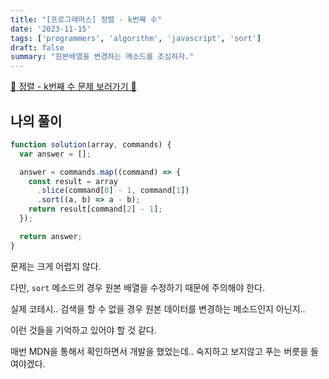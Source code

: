 ```yaml
---
title: "[프로그래머스] 정렬 - k번째 수"
date: '2023-11-15'
tags: ['programmers', 'algorithm', 'javascript', 'sort']
draft: false
summary: "원본배열을 변경하는 메소드를 조심하자."
---
```


[📌 정렬 - k번째 수 문제 보러가기 📌](https://school.programmers.co.kr/learn/courses/30/lessons/42748)

## 나의 풀이

```js
function solution(array, commands) {
  var answer = [];

  answer = commands.map((command) => {
    const result = array
      .slice(command[0] - 1, command[1])
      .sort((a, b) => a - b);
    return result[command[2] - 1];
  });

  return answer;
}
```

문제는 크게 어렵지 않다.

다만, `sort` 메소드의 경우 원본 배열을 수정하기 때문에 주의해야 한다.

실제 코테시.. 검색을 할 수 없을 경우 원본 데이터를 변경하는 메소드인지 아닌지..

이런 것들을 기억하고 있어야 할 것 같다.

매번 MDN을 통해서 확인하면서 개발을 했었는데.. 숙지하고 보지않고 푸는 버릇을 들여야겠다.
